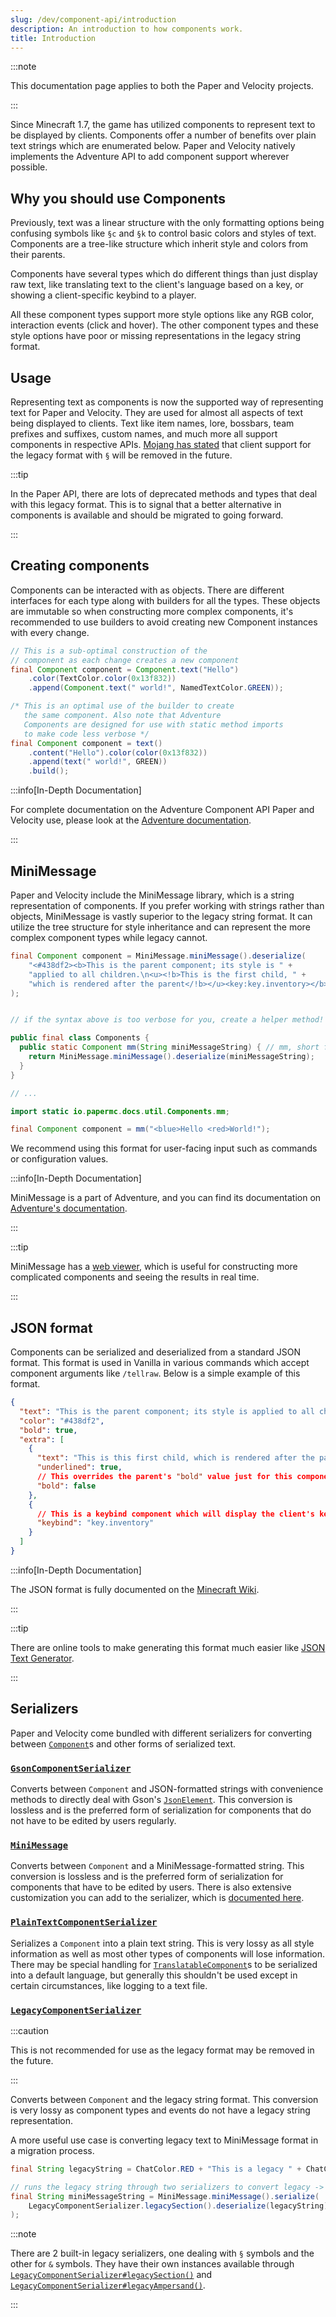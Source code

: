 ```yaml
---
slug: /dev/component-api/introduction
description: An introduction to how components work.
title: Introduction
---
```


:::note

This documentation page applies to both the Paper and Velocity projects.

:::

Since Minecraft 1.7, the game has utilized components to represent text to be displayed
by clients. Components offer a number of benefits over plain text strings which are enumerated below.
Paper and Velocity natively implements the Adventure API to add component support wherever possible.

## Why you should use Components

Previously, text was a linear structure with the only formatting options being
confusing symbols like `§c` and `§k` to control basic colors and styles of text.
Components are a tree-like structure which inherit style and colors from their parents.

Components have several types which do different things than just display raw text, like
translating text to the client's language based on a key, or showing a client-specific keybind
to a player.

All these component types support more style options like any RGB color, interaction events
(click and hover). The other component types and these style options have poor or missing
representations in the legacy string format.

## Usage

Representing text as components is now the supported way of representing text for Paper and Velocity. They are used
for almost all aspects of text being displayed to clients. Text like item names, lore, bossbars, team prefixes and
suffixes, custom names, and much more all support components in respective APIs.
[Mojang has stated](https://bugs.mojang.com/browse/MC-190605?focusedId=993040&page=com.atlassian.jira.plugin.system.issuetabpanels%3Acomment-tabpanel#comment-993040)
that client support for the legacy format with `§` will be removed in the future.


:::tip

In the Paper API, there are lots of deprecated methods and types that deal with this legacy format. This is to
signal that a better alternative in components is available and should be migrated to going forward.

:::

## Creating components

Components can be interacted with as objects. There are different interfaces for each type along with
builders for all the types. These objects are immutable so when constructing more complex components, it's
recommended to use builders to avoid creating new Component instances with every change.

```java
// This is a sub-optimal construction of the
// component as each change creates a new component
final Component component = Component.text("Hello")
    .color(TextColor.color(0x13f832))
    .append(Component.text(" world!", NamedTextColor.GREEN));

/* This is an optimal use of the builder to create
   the same component. Also note that Adventure
   Components are designed for use with static method imports
   to make code less verbose */
final Component component = text()
    .content("Hello").color(color(0x13f832))
    .append(text(" world!", GREEN))
    .build();
```

:::info[In-Depth Documentation]

For complete documentation on the Adventure Component API Paper and Velocity use, please look at the
[Adventure documentation](https://docs.advntr.dev).

:::

## MiniMessage

Paper and Velocity include the MiniMessage library, which is a string representation of components. If you prefer working with
strings rather than objects, MiniMessage is vastly superior to the legacy string format. It can utilize the tree
structure for style inheritance and can represent the more complex component types while legacy cannot.

```java
final Component component = MiniMessage.miniMessage().deserialize(
    "<#438df2><b>This is the parent component; its style is " +
    "applied to all children.\n<u><!b>This is the first child, " +
    "which is rendered after the parent</!b></u><key:key.inventory></b></#438df2>"
);


// if the syntax above is too verbose for you, create a helper method!

public final class Components {
  public static Component mm(String miniMessageString) { // mm, short for MiniMessage
    return MiniMessage.miniMessage().deserialize(miniMessageString);
  }
}

// ...

import static io.papermc.docs.util.Components.mm;

final Component component = mm("<blue>Hello <red>World!");
```

We recommend using this format for user-facing input such as commands or configuration values.

:::info[In-Depth Documentation]

MiniMessage is a part of Adventure, and you can find its documentation on [Adventure's documentation](https://docs.advntr.dev/minimessage/index.html).

:::

:::tip

MiniMessage has a [web viewer](https://webui.advntr.dev/), which is useful for constructing more complicated components and seeing the results in real time.

:::

## JSON format

Components can be serialized and deserialized from a standard JSON format. This format is used
in Vanilla in various commands which accept component arguments like `/tellraw`. Below is a simple example
of this format.

```json
{
  "text": "This is the parent component; its style is applied to all children.\n",
  "color": "#438df2",
  "bold": true,
  "extra": [
    {
      "text": "This is this first child, which is rendered after the parent",
      "underlined": true,
      // This overrides the parent's "bold" value just for this component
      "bold": false
    },
    {
      // This is a keybind component which will display the client's keybind for that action
      "keybind": "key.inventory"
    }
  ]
}
```

:::info[In-Depth Documentation]

The JSON format is fully documented on the [Minecraft Wiki](https://minecraft.wiki/w/Raw_JSON_text_format).

:::

:::tip

There are online tools to make generating this format much easier like [JSON Text Generator](https://minecraft.tools/en/json_text.php).

:::

## Serializers

Paper and Velocity come bundled with different serializers for converting between
[`Component`](https://jd.advntr.dev/api/latest/net/kyori/adventure/text/Component.html)s and other forms of serialized text.

### [`GsonComponentSerializer`](https://jd.advntr.dev/text-serializer-gson/latest)

Converts between `Component`
and JSON-formatted strings with convenience methods to directly deal with Gson's
[`JsonElement`](https://javadoc.io/doc/com.google.code.gson/gson/latest/com.google.gson/com/google/gson/JsonElement.html).
This conversion is lossless and is the preferred form of serialization for components that do not have to be edited by users regularly.

### [`MiniMessage`](https://jd.advntr.dev/text-minimessage/latest)

Converts between `Component`
and a MiniMessage-formatted string. This conversion is lossless and is the preferred form of
serialization for components that have to be edited by users. There is also extensive customization you can add to the
serializer, which is [documented here](https://docs.advntr.dev/minimessage/api.html#getting-started).

### [`PlainTextComponentSerializer`](https://jd.advntr.dev/text-serializer-plain/latest)

Serializes a `Component` into a plain text string. This is very lossy as all style information as well as most other
types of components will lose information. There may be special handling for
[`TranslatableComponent`](https://jd.advntr.dev/api/latest/net/kyori/adventure/text/TranslatableComponent.html)s to be serialized
into a default language, but generally this shouldn't be used except in certain circumstances, like logging to a text file.

### [`LegacyComponentSerializer`](https://jd.advntr.dev/text-serializer-legacy/latest)

:::caution

This is not recommended for use as the legacy format may be removed in the future.

:::

Converts between `Component` and the legacy string format.
This conversion is very lossy as component types and events do not have a legacy string representation.

A more useful use case is converting legacy text to MiniMessage format in a migration process.
```java
final String legacyString = ChatColor.RED + "This is a legacy " + ChatColor.GOLD + "string";

// runs the legacy string through two serializers to convert legacy -> MiniMessage
final String miniMessageString = MiniMessage.miniMessage().serialize(
    LegacyComponentSerializer.legacySection().deserialize(legacyString)
);
```

:::note

There are 2 built-in legacy serializers, one dealing with `§` symbols and the other for
`&` symbols. They have their own instances available through
[`LegacyComponentSerializer#legacySection()`](https://jd.advntr.dev/text-serializer-legacy/latest/net/kyori/adventure/text/serializer/legacy/LegacyComponentSerializer.html#legacySection())
and [`LegacyComponentSerializer#legacyAmpersand()`](https://jd.advntr.dev/text-serializer-legacy/latest/net/kyori/adventure/text/serializer/legacy/LegacyComponentSerializer.html#legacyAmpersand()).

:::
